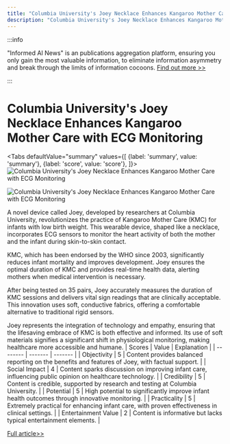 ```yaml
---
title: "Columbia University's Joey Necklace Enhances Kangaroo Mother Care with ECG Monitoring"
description: "Columbia University's Joey Necklace Enhances Kangaroo Mother Care with ECG Monitoring"
---
```



:::info

"Informed AI News" is an publications aggregation platform, ensuring you only gain the most valuable information, to eliminate information asymmetry and break through the limits of information cocoons.  [Find out more >>](/docs/guides)

:::

# Columbia University's Joey Necklace Enhances Kangaroo Mother Care with ECG Monitoring


<Tabs
	defaultValue="summary"
	values={[
	{label: 'summary', value: 'summary'},
	{label: 'score', value: 'score'},
]}>
<TabItem value="summary">
<img
  src="https://image.informedainews.com/2024/06/Hea-Jsy-1718077515-0.jpg"
  alt="Columbia University's Joey Necklace Enhances Kangaroo Mother Care with ECG Monitoring"
/>

<img
  src="https://image.informedainews.com/2024/06/Hea-2Ir-1718077515-1.jpg"
  alt="Columbia University's Joey Necklace Enhances Kangaroo Mother Care with ECG Monitoring"
/>



A novel device called Joey, developed by researchers at Columbia University, revolutionizes the practice of Kangaroo Mother Care (KMC) for infants with low birth weight. This wearable device, shaped like a necklace, incorporates ECG sensors to monitor the heart activity of both the mother and the infant during skin-to-skin contact.

KMC, which has been endorsed by the WHO since 2003, significantly reduces infant mortality and improves development. Joey ensures the optimal duration of KMC and provides real-time health data, alerting mothers when medical intervention is necessary.

After being tested on 35 pairs, Joey accurately measures the duration of KMC sessions and delivers vital sign readings that are clinically acceptable. This innovation uses soft, conductive fabrics, offering a comfortable alternative to traditional rigid sensors.

Joey represents the integration of technology and empathy, ensuring that the lifesaving embrace of KMC is both effective and informed. Its use of soft materials signifies a significant shift in physiological monitoring, making healthcare more accessible and humane.
</TabItem>
<TabItem value="score">
	| Scores     | Value   | Explanation |
	| -------- | ------- | ------- |
	| Objectivity  | 5    | Content provides balanced reporting on the benefits and features of Joey, with factual support.    |
	| Social Impact | 4     | Content sparks discussion on improving infant care, influencing public opinion on healthcare technology.    |
	| Credibility    | 5    | Content is credible, supported by research and testing at Columbia University.    |
	| Potential    | 5    | High potential to significantly improve infant health outcomes through innovative monitoring.    |
	| Practicality    | 5    | Extremely practical for enhancing infant care, with proven effectiveness in clinical settings.    |
	| Entertainment Value    | 2    | Content is informative but lacks typical entertainment elements.    |
</TabItem>
</Tabs>

[Full article>>](https://www.cnbeta.com.tw/articles/science/1434208.htm)
